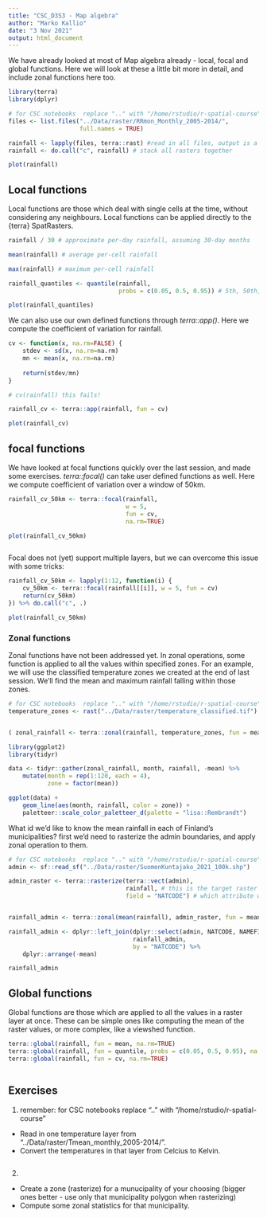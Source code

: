 ```yaml
---
title: "CSC_D3S3 - Map algebra"
author: "Marko Kallio"
date: "3 Nov 2021"
output: html_document
---
```



We have already looked at most of Map algebra already - local, focal and global functions. Here we will look at these a little bit more in detail, and include zonal functions here too.

```r
library(terra)
library(dplyr)

# for CSC notebooks  replace ".." with "/home/rstudio/r-spatial-course"
files <- list.files("../Data/raster/RRmon_Monthly_2005-2014/", 
                    full.names = TRUE)

rainfall <- lapply(files, terra::rast) #read in all files, output is a list
rainfall <- do.call("c", rainfall) # stack all rasters together

plot(rainfall)
```



## Local functions

Local functions are those which deal with single cells at the time, without considering any neighbours. Local functions can be applied directly to the {terra} SpatRasters.

```r

rainfall / 30 # approximate per-day rainfall, assuming 30-day months

mean(rainfall) # average per-cell rainfall

max(rainfall) # maximum per-cell rainfall

rainfall_quantiles <- quantile(rainfall, 
                               probs = c(0.05, 0.5, 0.95)) # 5th, 50th, and 95th percentiles

plot(rainfall_quantiles)
```

We can also use our own defined functions through *terra::app()*. Here we compute the coefficient of variation for rainfall.

```r
cv <- function(x, na.rm=FALSE) {
    stdev <- sd(x, na.rm=na.rm)
    mn <- mean(x, na.rm=na.rm)
    
    return(stdev/mn)
}

# cv(rainfall) this fails!

rainfall_cv <- terra::app(rainfall, fun = cv)

plot(rainfall_cv)

```


## focal functions

We have looked at focal functions quickly over the last session, and made some exercises. *terra::focal()* can take user defined functions as well. Here we compute coefficient of variation over a window of 50km. 

```r

rainfall_cv_50km <- terra::focal(rainfall,
                                 w = 5,
                                 fun = cv,
                                 na.rm=TRUE)

plot(rainfall_cv_50km)



```

Focal does not (yet) support multiple layers, but we can overcome this issue with some tricks:

```r

rainfall_cv_50km <- lapply(1:12, function(i) {
    cv_50km <- terra::focal(rainfall[[i]], w = 5, fun = cv)
    return(cv_50km)
}) %>% do.call("c", .)

plot(rainfall_cv_50km)
```



### Zonal functions

Zonal functions have not been addressed yet. In zonal operations, some function is applied to all the values within specified zones. For an example, we will use the classified temperature zones we created at the end of last session. We'll find the mean and maximum rainfall falling within those zones.

```r
# for CSC notebooks  replace ".." with "/home/rstudio/r-spatial-course"
temperature_zones <- rast("../Data/raster/temperature_classified.tif")


( zonal_rainfall <- terra::zonal(rainfall, temperature_zones, fun = mean) )

library(ggplot2)
library(tidyr)

data <- tidyr::gather(zonal_rainfall, month, rainfall, -mean) %>% 
    mutate(month = rep(1:120, each = 4),
           zone = factor(mean))

ggplot(data) +
    geom_line(aes(month, rainfall, color = zone)) +
    paletteer::scale_color_paletteer_d(palette = "lisa::Rembrandt")

```

What id we'd like to know the mean rainfall in each of Finland's municipalities? first we'd need to rasterize the admin boundaries, and apply zonal operation to them.

```r
# for CSC notebooks  replace ".." with "/home/rstudio/r-spatial-course"
admin <- sf::read_sf("../Data/raster/SuomenKuntajako_2021_100k.shp")

admin_raster <- terra::rasterize(terra::vect(admin),
                                 rainfall, # this is the target raster which is used for rasterization
                                 field = "NATCODE") # which attribute we're rasterizing 


rainfall_admin <- terra::zonal(mean(rainfall), admin_raster, fun = mean)

rainfall_admin <- dplyr::left_join(dplyr::select(admin, NATCODE, NAMEFIN),
                                   rainfall_admin,
                                   by = "NATCODE") %>% 
    dplyr::arrange(-mean)

rainfall_admin

```



## Global functions

Global functions are those which are applied to all the values in a raster layer at once. These can be simple ones like computing the mean of the raster values, or more complex, like a viewshed function.

```r

terra::global(rainfall, fun = mean, na.rm=TRUE)
terra::global(rainfall, fun = quantile, probs = c(0.05, 0.5, 0.95), na.rm=TRUE)
terra::global(rainfall, fun = cv, na.rm=TRUE)



```



## Exercises

1.
remember: for CSC notebooks  replace ".." with "/home/rstudio/r-spatial-course"


* Read in one temperature layer from "../Data/raster/Tmean_monthly_2005-2014/".
* Convert the temperatures in that layer from Celcius to Kelvin.

```r

```


2. 

* Create a zone (rasterize) for a munucipality of your choosing (bigger ones better - use only that municipality polygon when rasterizing)
* Compute some zonal statistics for that municipality.

```r

```

